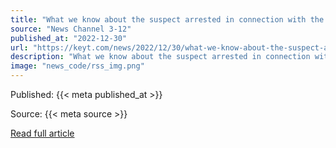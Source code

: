 ```yaml
---
title: "What we know about the suspect arrested in connection with the Idaho college student killings"
source: "News Channel 3-12"
published_at: "2022-12-30"
url: "https://keyt.com/news/2022/12/30/what-we-know-about-the-suspect-arrested-in-connection-with-the-idaho-college-student-killings/"
description: "What we know about the suspect arrested in connection with the Idaho college student killingsThe post What we know about the suspect arrested in connection with the Idaho college student killings appeared first on News Channel 3-12."
image: "news_code/rss_img.png"
---
```



  Published: {{< meta published_at >}}
  

  Source: {{< meta source >}}
  

  [Read full article]({{< meta url >}})
  

